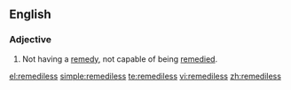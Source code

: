==English==

===Adjective===
{{en-adj|-}}

#Not having a [[remedy]], not capable of being [[remedy|remedied]].

[[el:remediless]]
[[simple:remediless]]
[[te:remediless]]
[[vi:remediless]]
[[zh:remediless]]